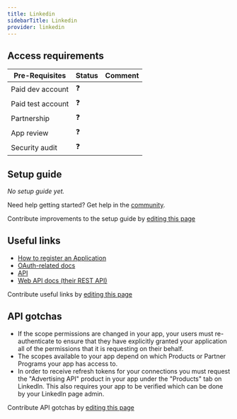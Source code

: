 ```yaml
---
title: Linkedin
sidebarTitle: Linkedin
provider: linkedin
---
```




<Overview />
<PreBuiltTooling provider={providers[pageMetadata.provider]} />
<PreBuiltUseCases />

## Access requirements
| Pre-Requisites | Status | Comment|
| - | - | - |
| Paid dev account | ❓ |  |
| Paid test account | ❓ |  |
| Partnership | ❓ | |
| App review | ❓ |  |
| Security audit | ❓ | |


## Setup guide

_No setup guide yet._

<Tip>Need help getting started? Get help in the [community](https://nango.dev/slack).</Tip>

<Note>Contribute improvements to the setup guide by [editing this page](https://github.com/nangohq/nango/tree/master/docs-v2/integrations/all/linkedin.mdx)</Note>


## Useful links

-   [How to register an Application](https://learn.microsoft.com/en-us/linkedin/shared/authentication/authorization-code-flow?tabs=HTTPS1#step-1-configure-your-application)
-   [OAuth-related docs](https://learn.microsoft.com/en-us/linkedin/shared/authentication/authorization-code-flow?context=linkedin%2Fcontext&tabs=HTTPS1)
-   [API](https://learn.microsoft.com/en-us/linkedin/?context=linkedin%2Fcontext)
-   [Web API docs (their REST API)](https://learn.microsoft.com/en-us/linkedin/shared/api-guide/concepts?context=linkedin%2Fconsumer%2Fcontext)

<Note>Contribute useful links by [editing this page](https://github.com/nangohq/nango/tree/master/docs-v2/integrations/all/linkedin.mdx)</Note>

## API gotchas

-   If the scope permissions are changed in your app, your users must re-authenticate to ensure that they have explicitly granted your application all of the permissions that it is requesting on their behalf.
-   The scopes available to your app depend on which Products or Partner Programs your app has access to.
-   In order to receive refresh tokens for your connections you must request the "Advertising API" product in your app under the "Products" tab on LinkedIn. This also requires your app to be verified which can be done by your LinkedIn page admin.

<Note>Contribute API gotchas by [editing this page](https://github.com/nangohq/nango/tree/master/docs-v2/integrations/all/linkedin.mdx)</Note>
